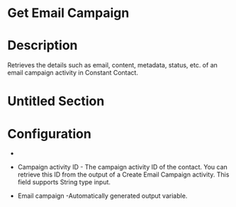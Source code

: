 ﻿# Get Email Campaign

# Description

Retrieves the details such as email, content, metadata, status, etc. of an email
                campaign activity in Constant Contact.

# Untitled Section

# Configuration

* 
* Campaign activity ID - The campaign activity ID of the contact. You can retrieve this ID from the output of a Create Email Campaign activity. This field supports String type input.





* Email campaign -Automatically generated output variable.
